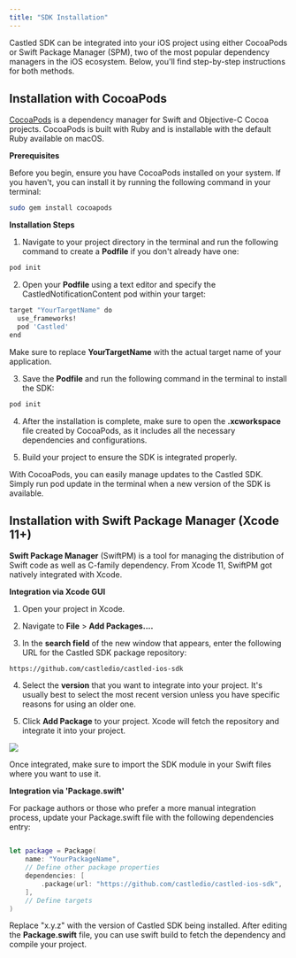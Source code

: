 ```yaml
---
title: "SDK Installation"
---
```


Castled SDK can be integrated into your iOS project using either CocoaPods or Swift Package Manager (SPM), two of the most popular dependency managers in the iOS ecosystem. Below, you'll find step-by-step instructions for both methods.

## Installation with CocoaPods

[CocoaPods](https://cocoapods.org/) is a dependency manager for Swift and Objective-C Cocoa projects. CocoaPods is built with Ruby and is installable with the default Ruby available on macOS.


**Prerequisites**

Before you begin, ensure you have CocoaPods installed on your system. If you haven't, you can install it by running the following command in your terminal:

```bash
sudo gem install cocoapods
```

**Installation Steps**

1. Navigate to your project directory in the terminal and run the following command to create a **Podfile** if you don't already have one:

```bash
pod init
```

2. Open your **Podfile** using a text editor and specify the CastledNotificationContent pod within your target:

```bash
target "YourTargetName" do
  use_frameworks!
  pod 'Castled'
end
```
 Make sure to replace **YourTargetName** with the actual target name of your application.

3. Save the **Podfile** and run the following command in the terminal to install the SDK:

```bash
pod init
```

4. After the installation is complete, make sure to open the **.xcworkspace** file created by CocoaPods, as it includes all the necessary dependencies and configurations.

5. Build your project to ensure the SDK is integrated properly.

With CocoaPods, you can easily manage updates to the Castled SDK. Simply run pod update in the terminal when a new version of the SDK is available.

## Installation with Swift Package Manager (Xcode 11+)

**Swift Package Manager** (SwiftPM) is a tool for managing the distribution of Swift code as well as C-family dependency. From Xcode 11, SwiftPM got natively integrated with Xcode.

**Integration via Xcode GUI**

1. Open your project in Xcode.

2. Navigate to **File** > **Add Packages....**

3. In the **search field** of the new window that appears, enter the following URL for the Castled SDK package repository:

```
https://github.com/castledio/castled-ios-sdk
```

4. Select the **version** that you want to integrate into your project. It's usually best to select the most recent version unless you have specific reasons for using an older one.

5. Click **Add Package** to your project. Xcode will fetch the repository and integrate it into your project.

![](/images/ios-spm-add.png)

Once integrated, make sure to import the SDK module in your Swift files where you want to use it.

**Integration via 'Package.swift'**

For package authors or those who prefer a more manual integration process, update your Package.swift file with the following dependencies entry:

```swift Package.swift

let package = Package(
    name: "YourPackageName",
    // Define other package properties
    dependencies: [
        .package(url: "https://github.com/castledio/castled-ios-sdk", .upToNextMajor(from: "x.y.z"))
    ],
    // Define targets
)
```

Replace "x.y.z" with the version of Castled SDK being installed. After editing the **Package.swift** file, you can use swift build to fetch the dependency and compile your project.
